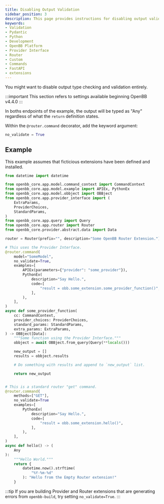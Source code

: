 ```yaml
---
title: Disabling Output Validation
sidebar_position: 3
description: This page provides instructions for disabling output validation, when defining a new router function.
keywords:
- Validation
- Pydantic
- Python
- Development
- OpenBB Platform
- Provider Interface
- Router
- Custom
- Commands
- FastAPI
- extensions
---
```



<HeadTitle title="Disabling Output Validation - Developer Guides | OpenBB Docs" />

You might want to disable output type checking and validation entirely.

:::important
This section refers to settings available beginning OpenBB v4.4.0
:::

In boths endpoints of the example, the output will be typed as "Any" regardless of what the `return` definition states.

Within the `@router.command` decorator, add the keyword argument:

```python
no_validate = True
```

## Example

This example assumes that ficticious extensions have been defined and installed.

```python
from datetime import datetime

from openbb_core.app.model.command_context import CommandContext
from openbb_core.app.model.example import APIEx, PythonEx
from openbb_core.app.model.obbject import OBBject
from openbb_core.app.provider_interface import (
    ExtraParams,
    ProviderChoices,
    StandardParams,
)
from openbb_core.app.query import Query
from openbb_core.app.router import Router
from openbb_core.provider.abstract.data import Data

router = Router(prefix="", description="Some OpenBB Router Extension.")

# This uses the Provider Interface.
@router.command(
    model="SomeModel",
    no_validate=True,
    examples=[
        APIEx(parameters={"provider": "some_provider"}),
        PythonEx(
            description="Say Hello.",
            code=[
                "result = obb.some_extension.some_provider_function()",
            ],
        ),
    ],
)
async def some_provider_function(
    cc: CommandContext,
    provider_choices: ProviderChoices,
    standard_params: StandardParams,
    extra_params: ExtraParams,
) -> OBBject[Data]:
    """Some function using the Provider Interface."""
    obbject = await OBBject.from_query(Query(**locals()))

    new_output = []
    results = obbject.results

    # Do something with results and append to `new_output` list.

    return new_output


# This is a standard router "get" command.
@router.command(
    methods=["GET"],
    no_validate=True
    examples=[
        PythonEx(
            description="Say Hello.",
            code=[
                "result = obb.some_extension.hello()",
            ],
        ),
    ],
)
async def hello() -> (
    Any
):
    """Hello World."""
    return {
        datetime.now().strftime(
            "%Y-%m-%d"
        ): "Hello from the Empty Router extension!"
    }
```

:::tip
If you are building Provider and Router extensions that are generating errors from `openbb-build`,
try setting `no_validate=True`.
:::
